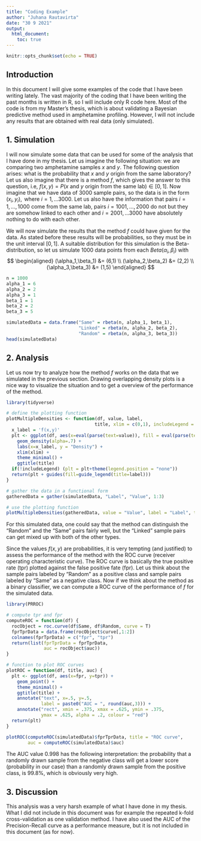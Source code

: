 ---
title: "Coding Example"
author: "Juhana Rautavirta"
date: "30 9 2021"
output: 
  html_document:
    toc: true
---

```{r setup, include=FALSE}
knitr::opts_chunk$set(echo = TRUE)
```
## Introduction
In this document I will give some examples of the code that I have been writing lately. The vast majority of the coding that I have been writing the past months is written in R, so I will include only R code here. Most of the code is from my Master's thesis, which is about validating a Bayesian predictive method used in amphetamine profiling. However, I will not include any results that are obtained with real data (only simulated).

## 1. Simulation
I will now simulate some data that can be used for some of the analysis that I have done in my thesis. Let us imagine the following situation: we are comparing two amphetamine samples $x$ and $y$. The following question arises: what is the probability that $x$ and $y$ origin from the same laboratory? Let us also imagine that there is a method $f$, which gives the answer to this question, i.e, $f(x,y) = P(x\text{ and } y\text{ origin from the same lab}) \in [0,1]$. Now imagine that we have data of $3000$ sample pairs, so the data is in the form $(x_i,y_i), \text{ where }i=1,\dots3000$. Let us also have the information that pairs $i=1,\dots,1000$ come from the same lab, pairs $i=1001,\dots,2000$ do not but they are somehow linked to each other and $i=2001,\dots 3000$ have absolutely nothing to do with each other. 

We will now simulate the results that the method $f$ could have given for the data. As stated before these results will be probabilities, so they must be in the unit interval $[0,1]$. A suitable distribution for this simulation is the Beta-distribution, so let us simulate 1000 data points from each $Beta(\alpha_i, \beta_i)$ with 
$$
\begin{aligned}
(\alpha_1,\beta_1) &= (6,1) \\
(\alpha_2,\beta_2) &= (2,2) \\
(\alpha_3,\beta_3) &= (1,5)
\end{aligned}
$$

```{r}
n = 1000
alpha_1 = 6
alpha_2 = 2
alpha_3 = 1
beta_1 = 1
beta_2 = 2
beta_3 = 5

simulatedData = data.frame("Same" = rbeta(n, alpha_1, beta_1),
                           "Linked" = rbeta(n, alpha_2, beta_2),
                           "Random" = rbeta(n, alpha_3, beta_3))
head(simulatedData)
```

## 2.  Analysis

Let us now try to analyze how the method $f$ works on the data that we simulated in the previous section. Drawing overlapping density plots is a nice way to visualize the situation and to get a overview of the performance of the method.

```{r message=FALSE, warning=FALSE}
library(tidyverse)
```


```{r}
# define the plotting function 
plotMultipleDensities <- function(df, value, label, 
                                 title, xlim = c(0,1), includeLegend = TRUE) {
  x_label = 'f(x,y)'
  plt <- ggplot(df, aes(x=eval(parse(text=value)), fill = eval(parse(text=label)))) +
    geom_density(alpha=.7) +
    labs(x=x_label, y = "Density") +
    xlim(xlim) + 
    theme_minimal() + 
    ggtitle(title)
  if(!includeLegend) (plt = plt+theme(legend.position = "none"))
  return(plt + guides(fill=guide_legend(title=label)))
}

# gather the data in a functional form
gatheredData = gather(simulatedData, "Label", "Value", 1:3)

# use the plotting function
plotMultipleDensities(gatheredData, value = "Value", label = "Label", title = "Overlapping density plots")
```

For this simulated data, one could say that the method can distinguish the "Random" and the "Same" pairs fairly well, but the "Linked" sample pairs can get mixed up with both of the other types.

Since the values $f(x,y)$ are probabilities, it is very tempting (and justified) to assess the performance of the method with the ROC curve (receiver operating characteristic curve). The ROC curve is basically the true positive rate (tpr) plotted against the false positive fate (fpr).
Let us think about the sample pairs labeled by "Random" as a positive class and sample pairs labeled by "Same" as a negative class. Now if we think about the method as a binary classifier, we can compute a ROC curve of the performance of $f$ for the simulated data.

```{r}
library(PRROC)
```

```{r}
# compute tpr and fpr
computeROC = function(df) {
  rocObject = roc.curve(df$Same, df$Random, curve = T)
  fprTprData = data.frame(rocObject$curve[,1:2])
  colnames(fprTprData) = c("fpr", "tpr")
  return(list(fprTprData = fprTprData,
              auc = rocObject$auc))
}
```



```{r}
# function to plot ROC curves
plotROC = function(df, title, auc) {
  plt <- ggplot(df, aes(x=fpr, y=tpr)) +
    geom_point() +
    theme_minimal() +
    ggtitle(title) +
    annotate("text", x=.5, y=.5,
             label = paste0("AUC = ", round(auc,3))) +
    annotate("rect", xmin = .375, xmax = .625, ymin = .375, 
             ymax = .625, alpha = .2, colour = "red")
  return(plt)
}

plotROC(computeROC(simulatedData)$fprTprData, title = "ROC curve",
        auc = computeROC(simulatedData)$auc)
```

The AUC value 0.998 has the following interpretation: the probability that a randomly drawn sample from the negative class will get a lower score (probability in our case) than a randomly drawn sample from the positive class, is $99.8\%$, which is obviously very high.

## 3. Discussion

This analysis was a very harsh example of what I have done in my thesis. What I did not include in this document was for example the repeated k-fold cross-validation as one validation method. I have also used the AUC of the Precision-Recall curve as a performance measure, but it is not included in this document (as for now).